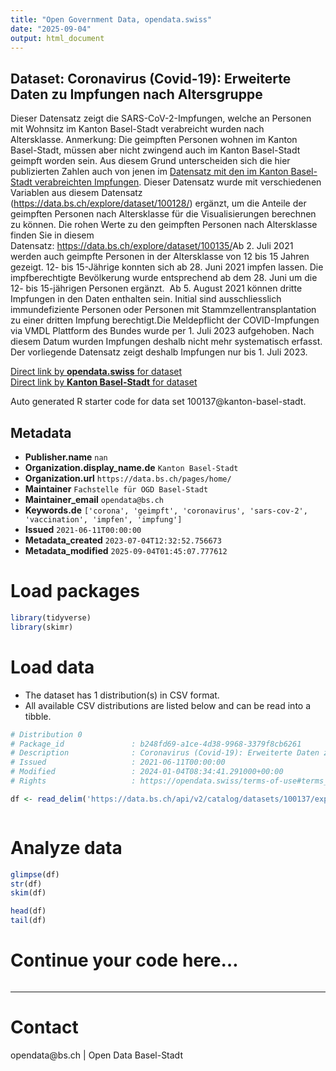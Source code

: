 ```yaml
---
title: "Open Government Data, opendata.swiss"
date: "2025-09-04"
output: html_document
---
```


## Dataset: Coronavirus (Covid-19): Erweiterte Daten zu Impfungen nach Altersgruppe

Dieser Datensatz zeigt die SARS-CoV-2-Impfungen, welche an Personen mit Wohnsitz im Kanton Basel-Stadt verabreicht wurden nach Altersklasse. Anmerkung: Die geimpften Personen wohnen im Kanton Basel-Stadt, müssen aber nicht zwingend auch im Kanton Basel-Stadt geimpft worden sein. Aus diesem Grund unterscheiden sich die hier publizierten Zahlen auch von jenen im [Datensatz mit den im Kanton Basel-Stadt verabreichten Impfungen](https://data.bs.ch/explore/dataset/100111/). Dieser Datensatz wurde mit verschiedenen Variablen aus diesem Datensatz ([https://data.bs.ch/explore/dataset/100128/](https://data.bs.ch/explore/dataset/100128/)) ergänzt, um die Anteile der geimpften Personen nach Altersklasse für die Visualisierungen berechnen zu können. Die rohen Werte zu den geimpften Personen nach Altersklasse finden Sie in diesem Datensatz: [https://data.bs.ch/explore/dataset/100135/](https://data.bs.ch/explore/dataset/100135/)[](https://data.bs.ch/explore/dataset/100135//)Ab 2. Juli 2021 werden auch geimpfte Personen in der Altersklasse von 12 bis 15 Jahren gezeigt. 12- bis 15-Jährige konnten sich ab 28. Juni 2021 impfen lassen. Die impfberechtigte Bevölkerung wurde entsprechend ab dem 28. Juni um die 12- bis 15-jährigen Personen ergänzt. 
Ab 5. August 2021 können dritte Impfungen in den Daten enthalten sein. Initial sind ausschliesslich immundefiziente Personen oder Personen mit Stammzellentransplantation zu einer dritten Impfung berechtigt.Die Meldepflicht der COVID-Impfungen via VMDL Plattform des Bundes wurde per 1. Juli 2023 aufgehoben. Nach diesem Datum wurden Impfungen deshalb nicht mehr systematisch erfasst. Der vorliegende Datensatz zeigt deshalb Impfungen nur bis 1. Juli 2023.


[Direct link by **opendata.swiss** for dataset](https://opendata.swiss/de/dataset/coronavirus-covid-19-erweiterte-daten-zu-impfungen-nach-altersgruppe)<br>
[Direct link by **Kanton Basel-Stadt** for dataset](https://data.bs.ch/explore/dataset/100137/)

Auto generated R starter code for data set 100137@kanton-basel-stadt.

## Metadata

- **Publisher.name** `nan`
- **Organization.display_name.de** `Kanton Basel-Stadt`
- **Organization.url** `https://data.bs.ch/pages/home/`
- **Maintainer** `Fachstelle für OGD Basel-Stadt`
- **Maintainer_email** `opendata@bs.ch`
- **Keywords.de** `['corona', 'geimpft', 'coronavirus', 'sars-cov-2', 'vaccination', 'impfen', 'impfung']`
- **Issued** `2021-06-11T00:00:00`
- **Metadata_created** `2023-07-04T12:32:52.756673`
- **Metadata_modified** `2025-09-04T01:45:07.777612`


# Load packages

```r

library(tidyverse)
library(skimr)

```

# Load data

-   The dataset has 1 distribution(s) in CSV format.
-   All available CSV distributions are listed below and can be read into a tibble.

```r

# Distribution 0
# Package_id               : b248fd69-a1ce-4d38-9968-3379f8cb6261
# Description              : Coronavirus (Covid-19): Erweiterte Daten zu Impfungen nach Altersgruppe (csv)
# Issued                   : 2021-06-11T00:00:00
# Modified                 : 2024-01-04T08:34:41.291000+00:00
# Rights                   : https://opendata.swiss/terms-of-use#terms_by

df <- read_delim('https://data.bs.ch/api/v2/catalog/datasets/100137/exports/csv?use_labels=true')



```

# Analyze data

```r

glimpse(df)
str(df)
skim(df)

head(df)
tail(df)

```

# Continue your code here...

```r

```

------------------------------------------------------------------------

# Contact

opendata@bs.ch | Open Data Basel-Stadt
